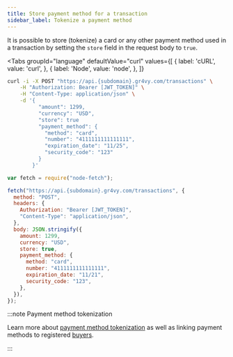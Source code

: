 ```yaml
---
title: Store payment method for a transaction
sidebar_label: Tokenize a payment method
---
```



It is possible to store (tokenize) a card or any other payment method used in a
transaction by setting the `store` field in the request body to `true`.

<Tabs
  groupId="language"
  defaultValue="curl"
  values={[
    { label: 'cURL', value: 'curl', },
    { label: 'Node', value: 'node', },
  ]}
>
  <TabItem value="curl">

```bash {7}
curl -i -X POST "https://api.{subdomain}.gr4vy.com/transactions" \
    -H "Authorization: Bearer [JWT_TOKEN]" \
    -H "Content-Type: application/json" \
    -d '{
          "amount": 1299,
          "currency": "USD",
          "store": true
          "payment_method": {
            "method": "card",
            "number": "4111111111111111",
            "expiration_date": "11/25",
            "security_code": "123"
          }
        }'
```

  </TabItem>
  <TabItem value="node">

```js {12}
var fetch = require("node-fetch");

fetch("https://api.{subdomain}.gr4vy.com/transactions", {
  method: "POST",
  headers: {
    Authorization: "Bearer [JWT_TOKEN]",
    "Content-Type": "application/json",
  },
  body: JSON.stringify({
    amount: 1299,
    currency: "USD",
    store: true,
    payment_method: {
      method: "card",
      number: "4111111111111111",
      expiration_date: "11/21",
      security_code: "123",
    },
  }),
});
```

</TabItem>
</Tabs>

:::note Payment method tokenization

Learn more about [payment method tokenization](/guides/payment-methods) as well
as linking payment methods to registered [buyers](/guides/buyers).

:::
